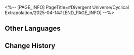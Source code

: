 <%-- [PAGE_INFO]
PageTitle=#Divergent Universe/Cyclical Extrapolation/2025-04-14#
[END_PAGE_INFO] --%>
{{Event
|name              = Cyclical Extrapolation: Prayer for the Past
|image             = Event Cyclical Extrapolation Prayer for the Past.png
|type              = Cyclical Extrapolation
|time_known        = yes
|time_start        = 2025-04-14 04:00:00
|time_end          = 2025-04-21 03:59:59
}}

{{Cyclical Extrapolation
|boons      = Meeting Death's Palm
|curios     = The Story Presently
|equations  = Elegy Priest;; Hearth Clan;; Life-Giving Sculptor
|trailblaze = '''Sweet Dreams of Flowers'''<br />Obtain some Blessings of Remembrance
|rewards    = Relic Remains*30; Lost Crystal*3
|boss_1_1   = Silvermane Lieutenant; Frigid Prowler; Aurumaton Gatekeeper; Howling Casket; Furiae Praetor
|boss_1_2   = Automaton Grizzly (Bug); Frigid Prowler (Bug); Disciples of Sanctus Medicus: Shape Shifter (Bug); Aurumaton Gatekeeper (Bug); Senior Staff: Team Leader (Bug); Dreamjolt Troupe's Beyond Overcooked (Bug); Dreamjolt Troupe's Sweet Gorilla (Bug); "Past Confined and Caged" (Bug); Memory Zone Meme "Shell of Faded Rage" (Bug); Howling Casket (Bug); Furiae Praetor (Bug)
|boss_2_1   = Frigid Prowler (Bug); Aurumaton Gatekeeper (Bug); Memory Zone Meme "Shell of Faded Rage" (Bug); Howling Casket (Bug); Furiae Praetor (Bug)
|boss_2_2   = Svarog (Complete); Abundant Ebon Deer (Complete); Swarm: True Sting (Complete); Argenti (Complete)
|boss_3     = Savage God, Mad King, Incarnation of Strife (Complete)
|rules      = You will not obtain Equations after achieving victory in "Boss" Domains; Obtain this week's Preset Constructs upon entering the First Plane
|root       = Divergent Universe: Protean Hero
}}

==Other Languages==
{{Other Languages
|en   = Cyclical Extrapolation: Prayer for the Past
|zhs  = 周期演算：祈祷过去
|zht  = 週期演算：祈禱過去
|ja   = 周期演算：過去に祈る
|ko   = 주기 연산: 과거에 올리는 기도
|es   = Cálculo periódico: Oraciones del pasado
|fr   = Calcul cyclique&nbsp;: Prières du passé
|ru   = Цикличное вычисление: Молитва о прошлом
|th   = การคำนวณแบบรอบ: อธิษฐานแห่งอดีต
|vi   = Ngoại Suy Chu Kỳ: Cầu Nguyện Cho Quá Khứ
|de   = Zyklische Berechnung: Gebet für die Vergangenheit
|id   = Kalkulasi Siklus: Berdoa untuk Masa Lalu
|pt   = Extrapolação Cíclica: Preces pelo Passado
}}

==Change History==
{{Change History|3.2}}